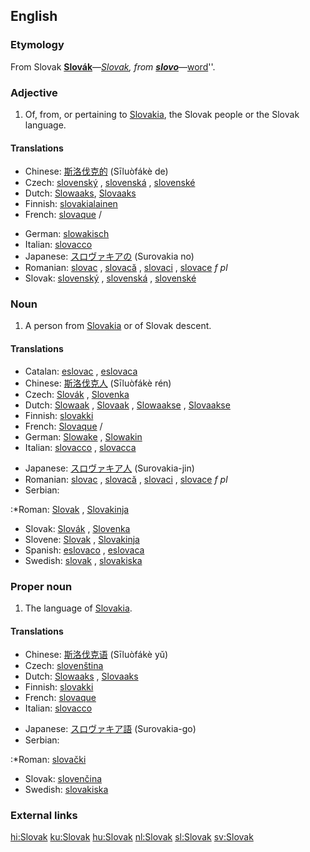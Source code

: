 {{interwiktionary|code=sk}}
{{see|slovak}}
==English==
{{wikipedia}}

===Etymology===
From Slovak '''[[Slovák#Slovak|Slovák]]'''&mdash;''[[Slovak#English|Slovak]], from '''[[slovo#Slovak|slovo]]'''&mdash;''[[word]]''.

===Adjective===
{{en-adj|-}}

# Of, from, or pertaining to [[Slovakia]], the Slovak people or the Slovak language.

====Translations====
{{top}}
*Chinese: [[斯洛伐克的]] (Sīluòfákè de)
*Czech: [[slovenský]] {{m}}, [[slovenská]] {{f}}, [[slovenské]] {{n}}
*Dutch: [[Slowaaks]], [[Slovaaks]]
*Finnish: [[slovakialainen]]
*French: [[slovaque]] {{m}}/{{f}}
{{mid}}
*German: [[slowakisch]]
*Italian: [[slovacco]]
*Japanese: [[スロヴァキアの]] (Surovakia no)
*Romanian: [[slovac]] {{m}}, [[slovacă]] {{f}}, [[slovaci]] {{p}}, [[slovace]] ''f pl''
*Slovak: [[slovenský]] {{m}}, [[slovenská]] {{f}}, [[slovenské]] {{n}}
{{bottom}}

===Noun===
{{en-noun}}

#A person from [[Slovakia]] or of Slovak descent.

====Translations====
{{top}}
*Catalan: [[eslovac]] {{m}}, [[eslovaca]] {{f}}
*Chinese: [[斯洛伐克人]] (Sīluòfákè rén)
*Czech: [[Slovák]] {{m}}, [[Slovenka]] {{f}}
*Dutch: [[Slowaak]] {{m}}, [[Slovaak]] {{m}}, [[Slowaakse]] {{f}}, [[Slovaakse]] {{f}}
*Finnish: [[slovakki]]
*French: [[Slovaque]] {{m}}/{{f}}
*German: [[Slowake]] {{m}}, [[Slowakin]] {{f}}
*Italian: [[slovacco]] {{m}}, [[slovacca]] {{f}}
{{mid}}
*Japanese: [[スロヴァキア人]] (Surovakia-jin)
*Romanian: [[slovac]] {{m}}, [[slovacă]] {{f}}, [[slovaci]] {{p}}, [[slovace]] ''f pl''
*Serbian: 
:*Roman: [[Slovak]] {{m}}, [[Slovakinja]] {{f}}
*Slovak: [[Slovák]] {{m}}, [[Slovenka]] {{f}}
*Slovene: [[Slovak]] {{m}}, [[Slovakinja]] {{f}}
*Spanish: [[eslovaco]] {{m}}, [[eslovaca]] {{f}}
*Swedish: [[slovak]] {{m}}, [[slovakiska]] {{f}}
{{bottom}}

===Proper noun===
{{en-noun|-}}

#The language of [[Slovakia]].

====Translations====
{{top}}
*Chinese: [[斯洛伐克语]] (Sīluòfákè yǔ)
*Czech: [[slovenština]]
*Dutch: [[Slowaaks]] {{n}}, [[Slovaaks]] {{n}}
*Finnish: [[slovakki]]
*French: [[slovaque]] {{m}}
*Italian: [[slovacco]] {{m}}
{{mid}}
*Japanese: [[スロヴァキア語]] (Surovakia-go)
*Serbian: 
:*Roman: [[slovački]]
*Slovak: [[slovenčina]]
*Swedish: [[slovakiska]]
{{bottom}}

===External links===
{{ethnologue|code=slk}}

[[hi:Slovak]]
[[ku:Slovak]]
[[hu:Slovak]]
[[nl:Slovak]]
[[sl:Slovak]]
[[sv:Slovak]]